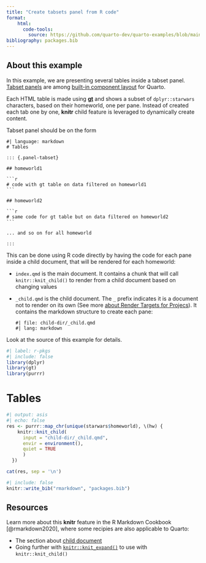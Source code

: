 ```yaml
---
title: "Create tabsets panel from R code"
format: 
    html:
      code-tools:
        source: https://github.com/quarto-dev/quarto-examples/blob/main/tabsets/tabsets-from-r-chunks
bibliography: packages.bib
---
```


::: {.callout-note collapse="true"}

## About this example

In this example, we are presenting several tables inside a tabset panel. [Tabset panels](https://quarto.org/docs/interactive/layout.html#tabset-panel) are among [built-in component layout](https://quarto.org/docs/interactive/layout.html) for Quarto.

Each HTML table is made using [**gt**](https://gt.rstudio.com) and shows a subset of `dplyr::starwars` characters, based on their homeworld, one per pane. Instead of created each tab one by one, **knitr** child feature is leveraged to dynamically create content. 

Tabset panel should be on the form 

````verbatim
#| language: markdown
# Tables

::: {.panel-tabset}

## homeworld1 

```r
# code with gt table on data filtered on homeworld1
```

## homeworld2

```r
# same code for gt table but on data filtered on homeworld2
```

... and so on for all homeworld

:::

````


This can be done using R code directly by having the code for each pane inside a child document, that will be rendered for each homeworld:

* `index.qmd` is the main document. It contains a chunk that will call `knitr::knit_child()` to render from a child document based on changing values
* `_child.qmd` is the child document. The `_` prefix indicates it is a document not to render on its own (See more [about Render Targets for Projecs](https://quarto.org/docs/projects/quarto-projects.html#render-targets)). It contains the markdown structure to create each pane:

  ```embed
  #| file: child-dir/_child.qmd
  #| lang: markdown
  ```

Look at the source of this example for details.

:::

```r
#| label: r-pkgs
#| include: false
library(dplyr)
library(gt)
library(purrr)
```

# Tables

::: {.panel-tabset}

```r
#| output: asis
#| echo: false
res <- purrr::map_chr(unique(starwars$homeworld), \(hw) {
    knitr::knit_child(
      input = "child-dir/_child.qmd", 
      envir = environment(), 
      quiet = TRUE
      )
  })

cat(res, sep = '\n')
```
:::

```r
#| include: false
knitr::write_bib("rmarkdown", "packages.bib")
```


## Resources

Learn more about this **knitr** feature in the R Markdown Cookbook [@rmarkdown2020], where some recipies are also applicable to Quarto:

* The section about [child document](https://bookdown.org/yihui/rmarkdown-cookbook/child-document.html)
* Going further with [`knitr::knit_expand()`](https://bookdown.org/yihui/rmarkdown-cookbook/knit-expand.html) to use with `knitr::knit_child()`